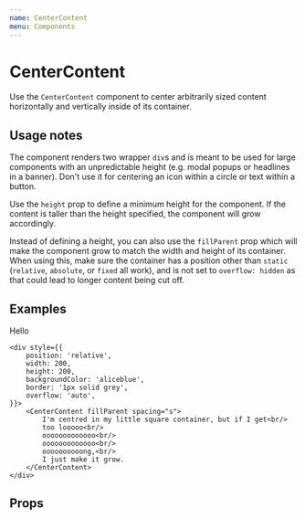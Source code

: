 ```yaml
---
name: CenterContent
menu: Components
---
```



# CenterContent

Use the `CenterContent` component to center arbitrarily sized content horizontally and vertically inside of its container.

## Usage notes

The component renders two wrapper `div`s and is meant to be used for large components with an unpredictable height (e.g. modal popups or headlines in a banner). Don't use it for centering an icon within a circle or text within a button.

Use the `height` prop to define a minimum height for the component. If the content is taller than the height specified, the component will grow accordingly.

Instead of defining a height, you can also use the `fillParent` prop which will make the component grow to match the width and height of its container. When using this, make sure the container has a position other than `static` (`relative`, `absolute`, or `fixed` all work), and is not set to `overflow: hidden` as that could lead to longer content being cut off.

## Examples

<Playground>
	<CenterContent height={350}>
		Hello <PodcastIcon />
	</CenterContent>

    <div style={{
    	position: 'relative',
    	width: 200,
    	height: 200,
    	backgroundColor: 'aliceblue',
    	border: '1px solid grey',
    	overflow: 'auto',
    }}>
    	<CenterContent fillParent spacing="s">
    		I'm centred in my little square container, but if I get<br/>
    		too looooo<br/>
    		ooooooooooooo<br/>
    		ooooooooooooo<br/>
    		oooooooooong,<br/>
    		I just make it grow.
    	</CenterContent>
    </div>

</Playground>

## Props

<Props of={CenterContent} />
